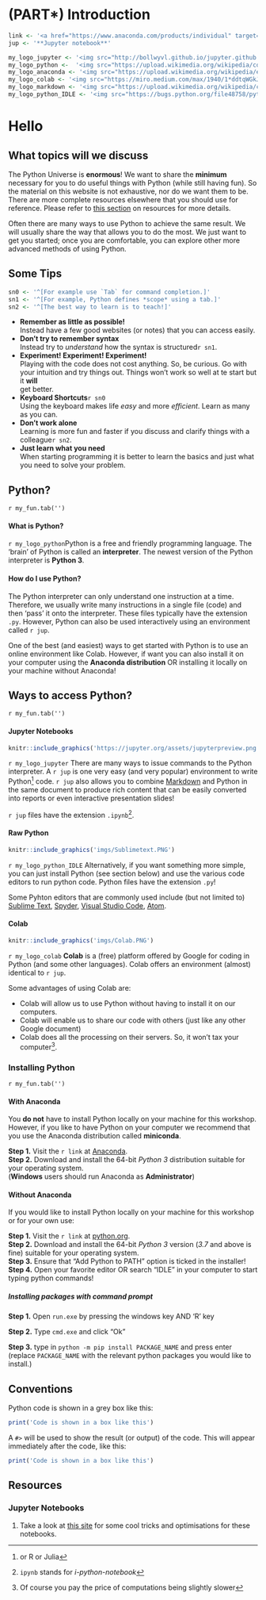 # (PART\*) Introduction {-}

```r
link <- '<a href="https://www.anaconda.com/products/individual" target="_blank" />download page</a>'
jup <- '**Jupyter notebook**'
```

```r
my_logo_jupyter <- '<img src="http://bollwyvl.github.io/jupyter.github.io/images/jupyter-sq-text.svg" class="float-right" width="110px"/>'
my_logo_python <-  '<img src="https://upload.wikimedia.org/wikipedia/commons/thumb/c/c3/Python-logo-notext.svg/500px-Python-logo-notext.svg.png" class="float-right" width="110px"/>'
my_logo_anaconda <- '<img src="https://upload.wikimedia.org/wikipedia/en/c/cd/Anaconda_Logo.png" class="float-right" width="110px"/>'
my_logo_colab <- '<img src="https://miro.medium.com/max/1940/1*ddtqWGkJz1TUCg1WM9qKeQ.jpeg" class="float-right" width="110px"/>'
my_logo_markdown <- '<img src="https://upload.wikimedia.org/wikipedia/commons/thumb/4/48/Markdown-mark.svg/128px-Markdown-mark.svg.png" class="float-right" width="110px"/>'
my_logo_python_IDLE <- '<img src="https://bugs.python.org/file48758/python.png" class="float-right" width="110px"/>'
```

# Hello

## What topics will we discuss

The Python Universe is **enormous**! We want to share the **minimum** necessary for you to do useful things with Python (while still having fun). So the material on this website is not exhaustive, nor do we want them to be. There are more complete resources elsewhere that you should use for reference. Please refer to [this section](#sec:resources) on resources for more details.

Often there are many ways to use Python to achieve the same result. We will usually share the way that allows you to do the most. We just want to get you started; once you are comfortable, you can explore other more advanced methods of using Python.

## Some Tips

```r
sn0 <- '^[For example use `Tab` for command completion.]'
sn1 <- '^[For example, Python defines *scope* using a tab.]'
sn2 <- '^[The best way to learn is to teach!]'
```

-   **Remember as little as possible!**<br>Instead have a few good websites (or notes) that you can access easily.
-   **Don't try to remember syntax**<br>Instead try to _understand_ how the syntax is structured`r sn1`.
-   **Experiment! Experiment! Experiment!**<br>Playing with the code does not cost anything. So, be curious. Go with your intuition and try things out. Things won't work so well at te start but it **will**<br>get better.
-   **Keyboard Shortcuts**`r sn0`<br>Using the keyboard makes life _easy_ and more _efficient_. Learn as many as you can.
-   **Don't work alone**<br>Learning is more fun and faster if you discuss and clarify things with a colleague`r sn2`.
-   **Just learn what you need**<br>When starting programming it is better to learn the basics and just what you need to solve your problem.

## Python?

`r my_fun.tab('')`

#### What is Python? {.unnumbered}

`r my_logo_python`Python is a free and friendly programming language. The 'brain' of Python is called an **interpreter**. The newest version of the Python interpreter is **Python 3**.

#### How do I use Python? {.unnumbered}

The Python interpreter can only understand one instruction at a time. Therefore, we usually write many instructions in a single file (code) and then 'pass' it onto the interpreter. These files typically have the extension `.py`. However, Python can also be used interactively using an environment called `r jup`.

One of the best (and easiest) ways to get started with Python is to use an online environment like Colab. However, if want you can also install it on your computer using the **Anaconda distribution** OR installing it locally on your machine without Anaconda!

## Ways to access Python?

`r my_fun.tab('')`

#### Jupyter Notebooks {-}

```r
knitr::include_graphics('https://jupyter.org/assets/jupyterpreview.png')
```

`r my_logo_jupyter` There are many ways to issue commands to the Python interpreter. A `r jup` is one very easy (and very popular) environment to write Python^[or R or Julia] code. `r jup` also allows you to combine  [Markdown](https://en.wikipedia.org/wiki/Markdown) and Python in the same document to produce rich content that can be easily converted into reports or even interactive presentation slides!

`r jup` files have the extension `.ipynb`^[`ipynb` stands for *i-python-notebook*].

#### Raw Python {-}
```r
knitr::include_graphics('imgs/Sublimetext.PNG')
```

`r my_logo_python_IDLE` Alternatively, if you want something more simple, you can just install Python (see section below) and use the various code editors to run python code. Python files have the extension `.py`!

Some Pyhton editors that are commonly used include (but not limited to) [Sublime Text](https://www.sublimetext.com/), [Spyder](https://www.spyder-ide.org/), [Visual Studio Code](https://code.visualstudio.com/), [Atom](https://atom.io/).

#### Colab {-}

```r
knitr::include_graphics('imgs/Colab.PNG')
```

`r my_logo_colab` **Colab** is a (free) platform offered by Google for coding in Python (and some other languages). Colab offers an environment (almost) identical to `r jup`.

Some advantages of using Colab are:

-   Colab will allow us to use Python without having to install it on our computers.
-   Colab will enable us to share our code with others (just like any other Google document)
-   Colab does all the processing on their servers. So, it won't tax your computer^[Of course you pay the price of computations being slightly slower].

<!-- Let's see what Colab can do by watching their introductory video.<br> -->

<!-- <iframe width="100%" height="450px" src="https://www.youtube.com/embed/inN8seMm7UI" frameborder="0" allow="accelerometer; autoplay; encrypted-media; gyroscope; picture-in-picture" allowfullscreen></iframe> -->

### Installing Python


`r my_fun.tab('')`

#### With Anaconda {-}
You **do not** have to install Python locally on your machine for this workshop. However, if you like to have Python on your computer we recommend that you use the Anaconda distribution called **miniconda**.

**Step 1.** Visit the `r link` at [Anaconda](https://www.anaconda.com/products/individual).<br>
**Step 2.** Download and install the 64-bit _Python 3_ distribution suitable for your operating system.<br>(**Windows** users should run Anaconda as **Administrator**)

<!--
##### Updating packages with Anaconda {-}

##### Using Anaconda-Navigator {-} -->

#### Without Anaconda {-}
If you would like to install Python locally on your machine for this workshop or for your own use:

**Step 1.** Visit the `r link` at [python.org](https://www.python.org/downloads/).<br>
**Step 2.** Download and install the 64-bit _Python 3_ version (_3.7_ and above is fine) suitable for your operating system.<br>
**Step 3.** Ensure that "Add Python to PATH" option is ticked in the installer!<br>
**Step 4.** Open your favorite editor OR search "IDLE" in your computer to start typing python commands!

##### Installing packages with command prompt {-}
**Step 1.** Open `run.exe` by pressing the windows key AND 'R' key

**Step 2.** Type `cmd.exe` and click "Ok"

**Step 3.** type in `python -m pip install PACKAGE_NAME` and press enter <br>
(replace `PACKAGE_NAME` with the relevant python packages you would like to install.)

<!-- ## Markdown -->

<!-- ### What is Markdown? -->

<!-- `r my_logo_markdown`**Markdown** is a simple, but powerful language for 'word processing'. Markdown is a simple and efficient way to write. Like $\LaTeX$ it tries to separate content from style. You can convert the content of Markdown (`.md`) files directly into PDF or HTML formats. Markdown can be used in `r jup` to add text. You can read more about it at the [Wikipedia](https://en.wikipedia.org/wiki/Markdown). -->

<!-- One of our favorite free, cross-platform Markdown editors is  [Typora](https://typora.io). There are also web based editors ([StackEdit](https://stackedit.io), [Dillinger](http://dillinger.io), [Madoko](https://www.madoko.net), [Markdown & LaTeX Editor](https://upmath.me)). -->

## Conventions

Python code is shown in a grey box like this:

```r
print('Code is shown in a box like this')
```

A `#>` will be used to show the result (or output) of the code. This will appear immediately after the code, like this:

```r
print('Code is shown in a box like this')
```

## Resources {#sec:resources}

### Jupyter Notebooks

1.  Take a look at [this site](https://www.dataquest.io/blog/jupyter-notebook-tips-tricks-shortcuts/) for some cool tricks and optimisations for these notebooks.
